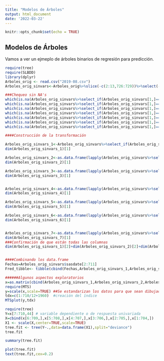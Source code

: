 ```yaml
---
title: "Modelos de Árboles"
output: html_document
date: '2022-03-22'
---
```


```r
knitr::opts_chunk$set(echo = TRUE)
```

## Modelos de Árboles

Vamos a ver un ejmeplo de árboles binarios de regresión para predicción. 

```r
require(tree)
require(SLBDD)
library(dplyr)
Arboles_orig <- read.csv("2019-08.csv")
Arboles_orig_sinvars<-Arboles_orig%>%slice(-c(2:13,726:729))%>%select(-c(59,61,96,105,124,129))

###Chequeo sin NA's
which(is.na(Arboles_orig_sinvars%>%select_if(Arboles_orig_sinvars[1,]==1)))
which(is.na(Arboles_orig_sinvars%>%select_if(Arboles_orig_sinvars[1,]==2)))
which(is.na(Arboles_orig_sinvars%>%select_if(Arboles_orig_sinvars[1,]==3)))
which(is.na(Arboles_orig_sinvars%>%select_if(Arboles_orig_sinvars[1,]==4)))
which(is.na(Arboles_orig_sinvars%>%select_if(Arboles_orig_sinvars[1,]==5)))
which(is.na(Arboles_orig_sinvars%>%select_if(Arboles_orig_sinvars[1,]==6)))
which(is.na(Arboles_orig_sinvars%>%select_if(Arboles_orig_sinvars[1,]==7)))

####Construcción de la transformación

Arboles_orig_sinvars_1<-Arboles_orig_sinvars%>%select_if(Arboles_orig_sinvars[1,]==1)%>%slice(-c(1,711,712))
dim(Arboles_orig_sinvars_1)[1]

Arboles_orig_sinvars_2<-as.data.frame(lapply(Arboles_orig_sinvars%>%select_if(Arboles_orig_sinvars[1,]==2)%>%slice(-1), diff, lag=1))%>%slice(-711)
dim(Arboles_orig_sinvars_2)[1]

Arboles_orig_sinvars_3<-as.data.frame(lapply(Arboles_orig_sinvars%>%select_if(Arboles_orig_sinvars[1,]==3)%>%slice(-1), diff, lag=2))  ###No hay variables para hacer la transformación 3
dim(Arboles_orig_sinvars_3)[1]


Arboles_orig_sinvars_4<-as.data.frame(lapply(Arboles_orig_sinvars%>%select_if(Arboles_orig_sinvars[1,]==4)%>%slice(-1), log)) %>%slice(-c(711,712))
dim(Arboles_orig_sinvars_4)[1]

Arboles_orig_sinvars_5<-as.data.frame(lapply(Arboles_orig_sinvars%>%select_if(Arboles_orig_sinvars[1,]==5)%>%slice(-1), function(x) diff(log(x)))) %>%slice(-711)
dim(Arboles_orig_sinvars_5)[1]

Arboles_orig_sinvars_6<-as.data.frame(lapply(Arboles_orig_sinvars%>%select_if(Arboles_orig_sinvars[1,]==6)%>%slice(-1), function(x) diff(log(x),2))) 
dim(Arboles_orig_sinvars_6)[1]


Arboles_orig_sinvars_7<-as.data.frame(lapply(Arboles_orig_sinvars%>%select_if(Arboles_orig_sinvars[1,]==7)%>%slice(-1), function(x) diff((x/lag(x))-1)))%>%slice(-1)
dim(Arboles_orig_sinvars_7)[1]
###Confirmación de que están todas las columnas
dim(Arboles_orig_sinvars_1)[2]+dim(Arboles_orig_sinvars_2)[2]+dim(Arboles_orig_sinvars_3)[2]+dim(Arboles_orig_sinvars_4)[2]+dim(Arboles_orig_sinvars_5)[2]+dim(Arboles_orig_sinvars_6)[2]+dim(Arboles_orig_sinvars_7)[2]


####Combinando los data.frame
Fechas=Arboles_orig_sinvars$sasdate[2:711]
Fred_tibble<- tibble(cbind(Fechas,Arboles_orig_sinvars_1,Arboles_orig_sinvars_2,Arboles_orig_sinvars_4,Arboles_orig_sinvars_5,Arboles_orig_sinvars_6,Arboles_orig_sinvars_7))


```
```r
######Algunos aspectos exploratorios
x=as.matrix(cbind(Arboles_orig_sinvars_1,Arboles_orig_sinvars_2,Arboles_orig_sinvars_4,Arboles_orig_sinvars_5,Arboles_orig_sinvars_6,Arboles_orig_sinvars_7))
require(MTS)
y=scale(x,scale=TRUE) ##Se estandarizan los datos para que sean dibujados
tdx=c(1:710/12+1960)  #creación del índice
MTSplot(y,tdx)
```


```r
require(tree)
Y=x[7:710,44] # variable dependiente o de respuesta univariada
X=cbind(x[6:709,],x[5:708,],x[4:707,],x[3:706,],x[2:705,],x[1:704,])
X1 <- scale(X,center=TRUE,scale=TRUE)
tree.fit <- tree(Y~.,data=data.frame(X1),split="deviance")
tree.fit

summary(tree.fit)

plot(tree.fit)
text(tree.fit,cex=0.2)
```


